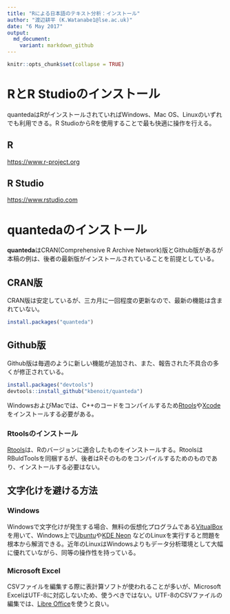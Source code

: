 ```yaml
---
title: "Rによる日本語のテキスト分析：インストール"
author: "渡辺耕平 (K.Watanabe1@lse.ac.uk)"
date: "6 May 2017"
output:
  md_document:
    variant: markdown_github
---
```


```r
knitr::opts_chunk$set(collapse = TRUE)
```

# RとR Studioのインストール
quantedaはRがインストールされていればWindows、Mac OS、Linuxのいずれでも利用できる。R StudioからRを使用することで最も快適に操作を行える。

## R
[https://www.r-project.org](https://www.r-project.org/)

## R Studio
[https://www.rstudio.com](https://www.rstudio.com/)

# quantedaのインストール
**quanteda**はCRAN(Comprehensive R Archive Network)版とGithub版があるが本稿の例は、後者の最新版がインストールされていることを前提としている。

## CRAN版
CRAN版は安定しているが、三カ月に一回程度の更新なので、最新の機能は含まれていない。
```r
install.packages("quanteda")
```

## Github版
Github版は毎週のように新しい機能が追加され、また、報告された不具合の多くが修正されている。
```r
install.packages("devtools")
devtools::install_github("kbenoit/quanteda")
```

WindowsおよびMacでは、C++のコードをコンパイルするため[Rtools](https://cran.r-project.org/bin/windows/Rtools/)や[Xcode](http://osxdaily.com/2014/02/12/install-command-line-tools-mac-os-x/)をインストールする必要がある。

### Rtoolsのインストール
[Rtools](https://cran.r-project.org/bin/windows/Rtools/)は、Rのバージョンに適合したものをインストールする。RtoolsはRBuldToolsを同梱するが、後者はRそのものをコンパイルするためのものであり、インストールする必要はない。

## 文字化けを避ける方法

### Windows
Windowsで文字化けが発生する場合、無料の仮想化プログラムである[VitualBox](https://www.virtualbox.org/)を用いて、Windows上で[Ubuntu](https://www.ubuntu.com/)や[KDE Neon](https://neon.kde.org/) などのLinuxを実行すると問題を根本から解消できる。近年のLinuxはWindowsよりもデータ分析環境として大幅に優れていながら、同等の操作性を持っている。

### Microsoft Excel
CSVファイルを編集する際に表計算ソフトが使われることが多いが、Microsoft ExcelはUTF-8に対応しないため、使うべきではない。UTF-8のCSVファイルの編集では、[Libre Office](https://www.libreoffice.org/)を使うと良い。

